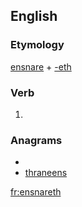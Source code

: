 ==English==

===Etymology===
[[ensnare]] + [[-eth]]

===Verb===
{{infl|en|verb form}}

# {{archaic third-person singular of|ensnare}}

===Anagrams===
* {{alphagram|aeehnnrst}}
* [[thraneens#English|thraneens]]


[[fr:ensnareth]]